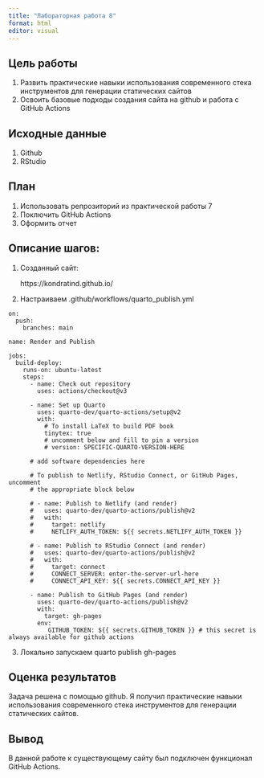 ---
title: "Лабораторная работа 8"
format: html
editor: visual
---

## Цель работы

1.  Развить практические навыки использования современного стека инструментов для генерации статических сайтов
2.  Освоить базовые подходы создания сайта на github и работа с GitHub Actions

## Исходные данные

1.  Github
2.  RStudio

## План

1.  Использовать репрозиторий из практической работы 7
2.  Поключить GitHub Actions
3.  Оформить отчет

## Описание шагов:

1.  Созданный сайт:

    https://kondratind.github.io/
    
2.  Настраиваем .github/workflows/quarto_publish.yml

```{=html}
<!-- -->
```
    on:
      push:
        branches: main

    name: Render and Publish

    jobs:
      build-deploy:
        runs-on: ubuntu-latest
        steps:
          - name: Check out repository
            uses: actions/checkout@v3
            
          - name: Set up Quarto
            uses: quarto-dev/quarto-actions/setup@v2
            with:
              # To install LaTeX to build PDF book 
              tinytex: true 
              # uncomment below and fill to pin a version
              # version: SPECIFIC-QUARTO-VERSION-HERE
          
          # add software dependencies here

          # To publish to Netlify, RStudio Connect, or GitHub Pages, uncomment
          # the appropriate block below
          
          # - name: Publish to Netlify (and render)
          #   uses: quarto-dev/quarto-actions/publish@v2
          #   with:
          #     target: netlify
          #     NETLIFY_AUTH_TOKEN: ${{ secrets.NETLIFY_AUTH_TOKEN }}
            
          # - name: Publish to RStudio Connect (and render)
          #   uses: quarto-dev/quarto-actions/publish@v2
          #   with:
          #     target: connect
          #     CONNECT_SERVER: enter-the-server-url-here
          #     CONNECT_API_KEY: ${{ secrets.CONNECT_API_KEY }} 

          - name: Publish to GitHub Pages (and render)
            uses: quarto-dev/quarto-actions/publish@v2
            with:
              target: gh-pages
            env:
               GITHUB_TOKEN: ${{ secrets.GITHUB_TOKEN }} # this secret is always available for github actions

3.  Локально запускаем quarto publish gh-pages

## Оценка результатов

Задача решена с помощью github. Я получил практические навыки использования современного стека инструментов для генерации статических сайтов.

## Вывод

В данной работе к существующему сайту был подключен функционал GitHub Actions.
